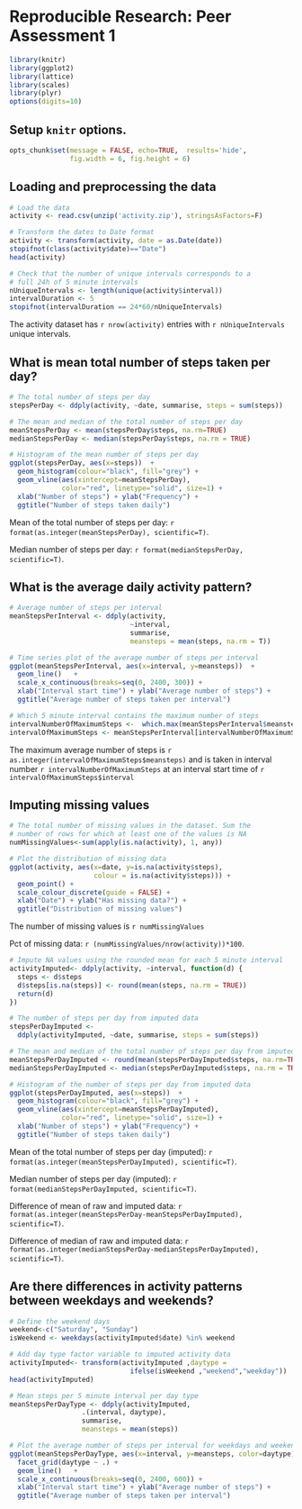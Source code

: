 # Reproducible Research: Peer Assessment 1
```r
library(knitr)
library(ggplot2)
library(lattice)
library(scales) 
library(plyr)
options(digits=10)
```

## Setup `knitr` options.
```r
opts_chunk$set(message = FALSE, echo=TRUE,  results='hide',
               fig.width = 6, fig.height = 6)
```

## Loading and preprocessing the data
```r
# Load the data
activity <- read.csv(unzip('activity.zip'), stringsAsFactors=F)

# Transform the dates to Date format
activity <- transform(activity, date = as.Date(date))
stopifnot(class(activity$date)=="Date")
head(activity)

# Check that the number of unique intervals corresponds to a 
# full 24h of 5 minute intervals
nUniqueIntervals <- length(unique(activity$interval))
intervalDuration <- 5
stopifnot(intervalDuration == 24*60/nUniqueIntervals)
```

The activity dataset has `r nrow(activity)` entries with 
`r nUniqueIntervals` unique intervals.

## What is mean total number of steps taken per day?
```r
# The total number of steps per day
stepsPerDay <- ddply(activity, ~date, summarise, steps = sum(steps))

# The mean and median of the total number of steps per day
meanStepsPerDay <- mean(stepsPerDay$steps, na.rm=TRUE)
medianStepsPerDay <- median(stepsPerDay$steps, na.rm = TRUE)

# Histogram of the mean number of steps per day
ggplot(stepsPerDay, aes(x=steps))  +
  geom_histogram(colour="black", fill="grey") +
  geom_vline(aes(xintercept=meanStepsPerDay),
             color="red", linetype="solid", size=1) +
  xlab("Number of steps") + ylab("Frequency") +
  ggtitle("Number of steps taken daily")

```

Mean of the total number of steps per day: `r format(as.integer(meanStepsPerDay), scientific=T)`.

Median number of steps per day: `r format(medianStepsPerDay, scientific=T)`.

## What is the average daily activity pattern?
```r
# Average number of steps per interval
meanStepsPerInterval <- ddply(activity,
                              ~interval, 
                              summarise,
                              meansteps = mean(steps, na.rm = T))

# Time series plot of the average number of steps per interval
ggplot(meanStepsPerInterval, aes(x=interval, y=meansteps))  +
  geom_line()   +
  scale_x_continuous(breaks=seq(0, 2400, 300)) +
  xlab("Interval start time") + ylab("Average number of steps") +
  ggtitle("Average number of steps taken per interval")

# Which 5 minute interval contains the maximum number of steps
intervalNumberOfMaximumSteps <-  which.max(meanStepsPerInterval$meansteps)
intervalOfMaximumSteps <- meanStepsPerInterval[intervalNumberOfMaximumSteps,]
```

The maximum average number of steps is 
`r as.integer(intervalOfMaximumSteps$meansteps)`
and is taken in interval number `r intervalNumberOfMaximumSteps` at an interval 
start time of `r intervalOfMaximumSteps$interval`

## Imputing missing values
```r
# The total number of missing values in the dataset. Sum the 
# number of rows for which at least one of the values is NA
numMissingValues<-sum(apply(is.na(activity), 1, any))

# Plot the distribution of missing data
ggplot(activity, aes(x=date, y=is.na(activity$steps),
                     colour = is.na(activity$steps))) +
  geom_point() +
  scale_colour_discrete(guide = FALSE) +
  xlab("Date") + ylab("Has missing data?") +
  ggtitle("Distribution of missing values") 
```

The number of missing values is `r numMissingValues`

Pct of missing data: `r (numMissingValues/nrow(activity))*100`.

```r
# Impute NA values using the rounded mean for each 5 minute interval
activityImputed<- ddply(activity, ~interval, function(d) {
  steps <- d$steps
  d$steps[is.na(steps)] <- round(mean(steps, na.rm = TRUE))
  return(d)
})

# The number of steps per day from imputed data
stepsPerDayImputed <-  
  ddply(activityImputed, ~date, summarise, steps = sum(steps))

# The mean and median of the total number of steps per day from imputed data
meanStepsPerDayImputed <- round(mean(stepsPerDayImputed$steps, na.rm=TRUE))
medianStepsPerDayImputed <- median(stepsPerDayImputed$steps, na.rm = TRUE)

# Histogram of the number of steps per day from imputed data
ggplot(stepsPerDayImputed, aes(x=steps))  +
  geom_histogram(colour="black", fill="grey") +
  geom_vline(aes(xintercept=meanStepsPerDayImputed),
             color="red", linetype="solid", size=1) +
  xlab("Number of steps") + ylab("Frequency") +
  ggtitle("Number of steps taken daily")
```

Mean of the total number of steps per day (imputed): 
`r format(as.integer(meanStepsPerDayImputed), scientific=T)`.

Median number of steps per day (imputed): 
`r format(medianStepsPerDayImputed, scientific=T)`.

Difference of mean of raw and imputed data: 
`r format(as.integer(meanStepsPerDay-meanStepsPerDayImputed), scientific=T)`.

Difference of median of raw and imputed data: 
`r format(as.integer(medianStepsPerDay-medianStepsPerDayImputed), scientific=T)`.


## Are there differences in activity patterns between weekdays and weekends?
```r
# Define the weekend days 
weekend<-c("Saturday", "Sunday")
isWeekend <- weekdays(activityImputed$date) %in% weekend

# Add day type factor variable to imputed activity data 
activityImputed<- transform(activityImputed ,daytype = 
                              ifelse(isWeekend ,"weekend","weekday"))
head(activityImputed) 

# Mean steps per 5 minute interval per day type
meanStepsPerDayType <- ddply(activityImputed,
                  .(interval, daytype),
                  summarise,
                  meansteps = mean(steps))

# Plot the average number of steps per interval for weekdays and weekends
ggplot(meanStepsPerDayType, aes(x=interval, y=meansteps, color=daytype)) +
  facet_grid(daytype ~ .) +
  geom_line()   + 
  scale_x_continuous(breaks=seq(0, 2400, 600)) +
  xlab("Interval start time") + ylab("Average number of steps") +
  ggtitle("Average number of steps taken per interval")
```
